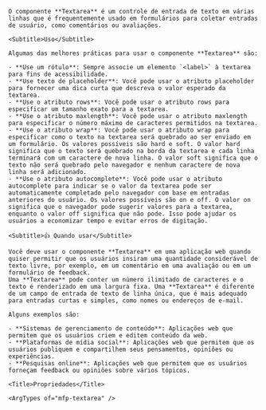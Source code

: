 
<div className="mfp-doc__wrapper" data-theme="light">
  <div className="mfp-doc__container" >
    <Title>Textarea</Title>

    O componente **Textarea** é um controle de entrada de texto em várias linhas que é frequentemente usado em formulários para coletar entradas de usuário, como comentários ou avaliações.

    <Subtitle>Uso</Subtitle>

    Algumas das melhores práticas para usar o componente **Textarea** são:

    - **Use um rótulo**: Sempre associe um elemento `<label>` à textarea para fins de acessibilidade.
    - **Use texto de placeholder**: Você pode usar o atributo placeholder para fornecer uma dica curta que descreva o valor esperado da textarea.
    - **Use o atributo rows**: Você pode usar o atributo rows para especificar um tamanho exato para a textarea.
    - **Use o atributo maxlength**: Você pode usar o atributo maxlength para especificar o número máximo de caracteres permitidos na textarea.
    - **Use o atributo wrap**: Você pode usar o atributo wrap para especificar como o texto na textarea será quebrado ao ser enviado em um formulário. Os valores possíveis são hard e soft. O valor hard significa que o texto será quebrado na borda da textarea e cada linha terminará com um caractere de nova linha. O valor soft significa que o texto não será quebrado pelo navegador e nenhum caractere de nova linha será adicionado.
    - **Use o atributo autocomplete**: Você pode usar o atributo autocomplete para indicar se o valor da textarea pode ser automaticamente completado pelo navegador com base em entradas anteriores do usuário. Os valores possíveis são on e off. O valor on significa que o navegador pode sugerir valores para a textarea, enquanto o valor off significa que não pode. Isso pode ajudar os usuários a economizar tempo e evitar erros de digitação.

    <Subtitle>👍 Quando usar</Subtitle>

    Você deve usar o componente **Textarea** em uma aplicação web quando quiser permitir que os usuários insiram uma quantidade considerável de texto livre, por exemplo, em um comentário em uma avaliação ou em um formulário de feedback.
    Uma **Textarea** pode conter um número ilimitado de caracteres e o texto é renderizado em uma largura fixa. Uma **Textarea** é diferente de um campo de entrada de texto de linha única, que é mais adequado para entradas curtas e simples, como nomes ou endereços de e-mail.

    Alguns exemplos são:

    - **Sistemas de gerenciamento de conteúdo**: Aplicações web que permitem que os usuários criem e editem conteúdo da web.
    - **Plataformas de mídia social**: Aplicações web que permitem que os usuários publiquem e compartilhem seus pensamentos, opiniões ou experiências.
    - **Pesquisas online**: Aplicações web que permitem que os usuários forneçam feedback ou opiniões sobre vários tópicos.

    <Title>Propriedades</Title>

    <ArgTypes of="mfp-textarea" />
  </div>
</div>

